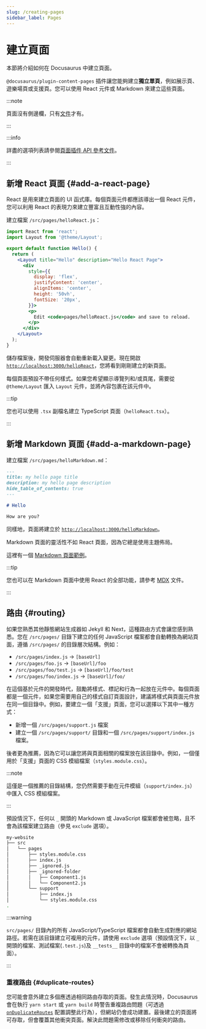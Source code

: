 ```yaml
---
slug: /creating-pages
sidebar_label: Pages
---
```


# 建立頁面

本節將介紹如何在 Docusaurus 中建立頁面。

`@docusaurus/plugin-content-pages` 插件讓您能夠建立**獨立單頁**，例如展示頁、遊樂場頁或支援頁。您可以使用 React 元件或 Markdown 來建立這些頁面。

:::note

頁面沒有側邊欄，只有[文件](./docs/docs-introduction.mdx)才有。

:::

:::info

詳盡的選項列表請參閱[頁面插件 API 參考文件](./../api/plugins/plugin-content-pages.mdx)。

:::

## 新增 React 頁面 {#add-a-react-page}

React 是用來建立頁面的 UI 函式庫。每個頁面元件都應該導出一個 React 元件，您可以利用 React 的表現力來建立豐富且互動性強的內容。

建立檔案 `/src/pages/helloReact.js`：

```jsx title="/src/pages/helloReact.js"
import React from 'react';
import Layout from '@theme/Layout';

export default function Hello() {
  return (
    <Layout title="Hello" description="Hello React Page">
      <div
        style={{
          display: 'flex',
          justifyContent: 'center',
          alignItems: 'center',
          height: '50vh',
          fontSize: '20px',
        }}>
        <p>
          Edit <code>pages/helloReact.js</code> and save to reload.
        </p>
      </div>
    </Layout>
  );
}
```

儲存檔案後，開發伺服器會自動重新載入變更。現在開啟 [`http://localhost:3000/helloReact`](http://localhost:3000/helloReact)，您將看到剛剛建立的新頁面。

每個頁面預設不帶任何樣式。如果您希望顯示導覽列和/或頁尾，需要從 `@theme/Layout` 匯入 `Layout` 元件，並將內容包裹在該元件中。

:::tip

您也可以使用 `.tsx` 副檔名建立 TypeScript 頁面（`helloReact.tsx`）。

:::

## 新增 Markdown 頁面 {#add-a-markdown-page}

建立檔案 `/src/pages/helloMarkdown.md`：

```md title="/src/pages/helloMarkdown.md"
---
title: my hello page title
description: my hello page description
hide_table_of_contents: true
---

# Hello

How are you?
```

同樣地，頁面將建立於 [`http://localhost:3000/helloMarkdown`](http://localhost:3000/helloMarkdown)。

Markdown 頁面的靈活性不如 React 頁面，因為它總是使用主題佈局。

這裡有一個 [Markdown 頁面範例](/examples/markdownPageExample)。

:::tip

您也可以在 Markdown 頁面中使用 React 的全部功能，請參考 [MDX](https://mdxjs.com/) 文件。

:::

## 路由 {#routing}

如果您熟悉其他靜態網站生成器如 Jekyll 和 Next，這種路由方式會讓您感到熟悉。您在 `/src/pages/` 目錄下建立的任何 JavaScript 檔案都會自動轉換為網站頁面，遵循 `/src/pages/` 的目錄層次結構。例如：

- `/src/pages/index.js` → `[baseUrl]`
- `/src/pages/foo.js` → `[baseUrl]/foo`
- `/src/pages/foo/test.js` → `[baseUrl]/foo/test`
- `/src/pages/foo/index.js` → `[baseUrl]/foo/`

在這個基於元件的開發時代，鼓勵將樣式、標記和行為一起放在元件中。每個頁面都是一個元件，如果您需要用自己的樣式自訂頁面設計，建議將樣式與頁面元件放在同一個目錄中。例如，要建立一個「支援」頁面，您可以選擇以下其中一種方式：

- 新增一個 `/src/pages/support.js` 檔案
- 建立一個 `/src/pages/support/` 目錄和一個 `/src/pages/support/index.js` 檔案。

後者更為推薦，因為它可以讓您將與頁面相關的檔案放在該目錄中。例如，一個僅用於「支援」頁面的 CSS 模組檔案（`styles.module.css`）。

:::note

這僅是一個推薦的目錄結構，您仍然需要手動在元件模組（`support/index.js`）中匯入 CSS 模組檔案。

:::

預設情況下，任何以 `_` 開頭的 Markdown 或 JavaScript 檔案都會被忽略，且不會為該檔案建立路由（參見 `exclude` 選項）。

```bash
my-website
├── src
│   └── pages
│       ├── styles.module.css
│       ├── index.js
│       ├── _ignored.js
│       ├── _ignored-folder
│       │   ├── Component1.js
│       │   └── Component2.js
│       └── support
│           ├── index.js
│           └── styles.module.css
.
```

:::warning

`src/pages/` 目錄內的所有 JavaScript/TypeScript 檔案都會自動生成對應的網站路徑。若需在該目錄建立可複用的元件，請使用 `exclude` 選項（預設情況下，以 `_` 開頭的檔案、測試檔案(`.test.js`)及 `__tests__` 目錄中的檔案不會被轉換為頁面）。

:::

### 重複路由 {#duplicate-routes}

您可能會意外建立多個應透過相同路由存取的頁面。發生此情況時，Docusaurus 會在執行 `yarn start` 或 `yarn build` 時警告重複路由問題（可透過 [`onDuplicateRoutes`](../api/docusaurus.config.js.mdx#onDuplicateRoutes) 配置調整此行為），但網站仍會成功建置。最後建立的頁面將可存取，但會覆蓋其他衝突頁面。解決此問題需修改或移除任何衝突的路由。